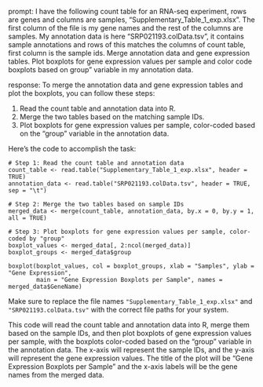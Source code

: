 prompt:
I have the following count table for an RNA-seq experiment, rows are genes and columns are samples, "Supplementary_Table_1_exp.xlsx". The first column of the file is my gene names and the rest of the columns are samples. My annotation data is here  "SRP021193.colData.tsv", it contains sample annotations and rows of this matches the columns of count table, first column is the sample ids. Merge annotation data and gene expression tables. Plot boxplots for gene expression values per sample and color code boxplots based on group" variable in my annotation data.

response:
To merge the annotation data and gene expression tables and plot the boxplots, you can follow these steps:

1. Read the count table and annotation data into R.
2. Merge the two tables based on the matching sample IDs.
3. Plot boxplots for gene expression values per sample, color-coded based on the "group" variable in the annotation data.

Here's the code to accomplish the task:

```
# Step 1: Read the count table and annotation data
count_table <- read.table("Supplementary_Table_1_exp.xlsx", header = TRUE)
annotation_data <- read.table("SRP021193.colData.tsv", header = TRUE, sep = "\t")

# Step 2: Merge the two tables based on sample IDs
merged_data <- merge(count_table, annotation_data, by.x = 0, by.y = 1, all = TRUE)

# Step 3: Plot boxplots for gene expression values per sample, color-coded by "group"
boxplot_values <- merged_data[, 2:ncol(merged_data)]
boxplot_groups <- merged_data$group

boxplot(boxplot_values, col = boxplot_groups, xlab = "Samples", ylab = "Gene Expression", 
        main = "Gene Expression Boxplots per Sample", names = merged_data$GeneName)
```

Make sure to replace the file names `"Supplementary_Table_1_exp.xlsx"` and `"SRP021193.colData.tsv"` with the correct file paths for your system.

This code will read the count table and annotation data into R, merge them based on the sample IDs, and then plot boxplots of gene expression values per sample, with the boxplots color-coded based on the "group" variable in the annotation data. The x-axis will represent the sample IDs, and the y-axis will represent the gene expression values. The title of the plot will be "Gene Expression Boxplots per Sample" and the x-axis labels will be the gene names from the merged data.
